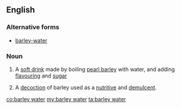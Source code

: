 ==English==

===Alternative forms===
* [[barley-water]]

===Noun===
{{wikipedia}}
{{en-noun|head=[[barley]] [[water]]|~}}

# {{context|British|lang=en}} A [[soft drink]] made by boiling [[pearl barley]] with water, and adding [[flavouring]] and [[sugar]]
# {{context|medicine|archaic|lang=en}} A [[decoction]] of barley used as a [[nutritive]] and [[demulcent]].

[[co:barley water]]
[[my:barley water]]
[[ta:barley water]]